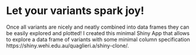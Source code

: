 # Let your variants spark joy! {#ch:explore-mut}

Once all variants are nicely and neatly combined into data frames they can be easily explored and plotted! I created this minimal Shiny App that allows to explore a data frame of variants with some minimal column specification https://shiny.wehi.edu.au/quaglieri.a/shiny-clone/. 